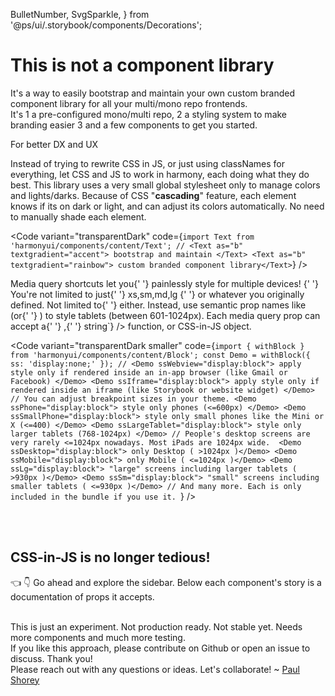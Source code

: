   BulletNumber,
  SvgSparkle,
} from '@ps/ui/.storybook/components/Decorations';

<Meta title="Why another UI library ?" id="about-1" />

<AppProvider>

<Wrapper ssAll="a { color: white; }">

<h1>
  <Block as="span" textgradient="rainbow">
    This is not a component library
  </Block>
</h1>

It's a way to easily <Text as="b" textgradient="accent">bootstrap and maintain</Text> your own <Text as="b" textgradient="rainbow"> custom branded component library</Text> for all your <Text as="b" textgradient="accent"><SvgSparkle ss="" />multi/mono repo frontends<SvgSparkle ss="" /><SvgSparkle ss="" /></Text>. <br />
It's <BulletNumber>1</BulletNumber> a pre-configured mono/multi repo, <BulletNumber>2</BulletNumber> a styling system to make branding easier <BulletNumber>3</BulletNumber> and a few components to get you started.

<Block as="h2" ss="margin-top:2rem;">
  <Block as="span" textgradient="rainbow">
    For better DX and UX
  </Block>
</Block>

Instead of trying to rewrite CSS in JS, or just using classNames for everything, let <a>CSS and JS</a> to work in harmony, each doing what they do best. This library uses a very small global stylesheet only to manage colors and lights/darks. Because of CSS "**cascading**" feature, each element knows if its on dark or light, and can adjust its colors automatically. No need to manually shade each element.

<Code
  variant="transparentDark"
  code={`import Text from 'harmonyui/components/content/Text';
//
<Text as="b" textgradient="accent"> bootstrap and maintain </Text>
<Text as="b" textgradient="rainbow"> custom branded component library</Text>`}
/>

<p>
  <a>Media query shortcuts</a> let you{' '}
  <Text as="b" textgradient="rainbow">
    painlessly style for multiple devices!
  </Text>{' '}
  You're not limited to just{' '}
  <CodeInline variant="text" color="purple">
    xs,sm,md,lg
  </CodeInline>{' '}
  or whatever you originally defined. Not limited to{' '}
  <CodeInline variant="text" code={`min-width`} /> either. Instead, use semantic
  prop names like <CodeInline variant="text" code={`ssTablet`} /> (or{' '}
  <CodeInline variant="text" code={`theme.mq.tablet`} />) to style tablets
  (between 601-1024px). Each media query prop can accept a{' '}
  <CodeInline variant="text" code={`string`} />,{' '}
  <CodeInline variant="text" code={`(props)=>string`} /> function, or CSS-in-JS
  object.
</p>

<Code
  variant="transparentDark smaller"
  code={`import { withBlock } from 'harmonyui/components/content/Block';
const Demo = withBlock({ ss: 'display:none;' });
//
<Demo ssWebview="display:block"> apply style only if rendered inside an in-app browser (like Gmail or Facebook) </Demo>
<Demo ssIframe="display:block"> apply style only if rendered inside an iframe (like Storybook or website widget) </Demo>
// You can adjust breakpoint sizes in your theme.
<Demo ssPhone="display:block"> style only phones (<=600px) </Demo>
<Demo ssSmallPhone="display:block"> style only small phones like the Mini or X (<=400) </Demo>
<Demo ssLargeTablet="display:block"> style only larger tablets (768-1024px) </Demo>
// People's desktop screens are very rarely <=1024px nowadays. Most iPads are 1024px wide. 
<Demo ssDesktop="display:block"> only Desktop ( >1024px )</Demo>
<Demo ssMobile="display:block"> only Mobile ( <=1024px )</Demo>
<Demo ssLg="display:block"> "large" screens including larger tablets ( >930px )</Demo>
<Demo ssSm="display:block"> "small" screens including smaller tablets ( <=930px )</Demo>
// And many more. Each is only included in the bundle if you use it. `}
/>

<br />
<br />

## CSS-in-JS is no longer tedious!

<p>
  <Text ssPhone="display:none;">👈 </Text>
  <Text ssNotPhone="display:none;">👇 </Text>
  Go ahead and explore the sidebar. Below each component's story is a
  documentation of props it accepts.
</p>

<p>
  <br />
  This is just an experiment. Not production ready. Not stable yet. Needs more components
  and much more testing.
  <br />
  If you like this approach, please contribute <a>on Github</a> or open an issue
  to discuss. Thank you!
  <br />
  Please reach out with any questions or ideas. Let's collaborate! ~ <a
    href="https://paulshorey.com"
    target="_blank"
  >
    Paul Shorey
  </a>
</p>

</Wrapper>

</AppProvider>
